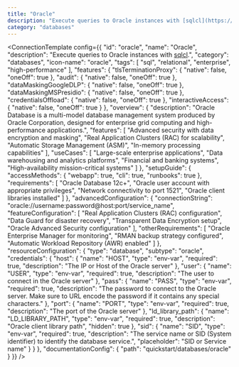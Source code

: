 ```yaml
---
title: "Oracle"
description: "Execute queries to Oracle instances with [sqlcl](https://www.oracle.com/database/sqldeveloper/technologies/sqlcl/)."
category: "databases"
---
```



<ConnectionTemplate config={{
  "id": "oracle",
  "name": "Oracle",
  "description": "Execute queries to Oracle instances with [sqlcl](https://www.oracle.com/database/sqldeveloper/technologies/sqlcl/).",
  "category": "databases",
  "icon-name": "oracle",
  "tags": [
    "sql",
    "relational",
    "enterprise",
    "high-performance"
  ],
  "features": {
    "tlsTerminationProxy": {
      "native": false,
      "oneOff": true
    },
    "audit": {
      "native": false,
      "oneOff": true
    },
    "dataMaskingGoogleDLP": {
      "native": false,
      "oneOff": true
    },
    "dataMaskingMSPresidio": {
      "native": false,
      "oneOff": true
    },
    "credentialsOffload": {
      "native": false,
      "oneOff": true
    },
    "interactiveAccess": {
      "native": false,
      "oneOff": true
    }
  },
  "overview": {
    "description": "Oracle Database is a multi-model database management system produced by Oracle Corporation, designed for enterprise grid computing and high-performance applications.",
    "features": [
      "Advanced security with data encryption and masking",
      "Real Application Clusters (RAC) for scalability",
      "Automatic Storage Management (ASM)",
      "In-memory processing capabilities"
    ],
    "useCases": [
      "Large-scale enterprise applications",
      "Data warehousing and analytics platforms",
      "Financial and banking systems",
      "High-availability mission-critical systems"
    ]
  },
  "setupGuide": {
    "accessMethods": {
      "webapp": true,
      "cli": true,
      "runbooks": true
    },
    "requirements": [
      "Oracle Database 12c+",
      "Oracle user account with appropriate privileges",
      "Network connectivity to port 1521",
      "Oracle client libraries installed"
    ]
  },
  "advancedConfiguration": {
    "connectionString": "oracle://username:password@host:port/service_name",
    "featureConfiguration": [
      "Real Application Clusters (RAC) configuration",
      "Data Guard for disaster recovery",
      "Transparent Data Encryption setup",
      "Oracle Advanced Security configuration"
    ],
    "otherRequirements": [
      "Oracle Enterprise Manager for monitoring",
      "RMAN backup strategy configured",
      "Automatic Workload Repository (AWR) enabled"
    ]
  },
  "resourceConfiguration": {
    "type": "database",
    "subtype": "oracle",
    "credentials": {
      "host": {
        "name": "HOST",
        "type": "env-var",
        "required": true,
        "description": "The IP or Host of the Oracle server"
      },
      "user": {
        "name": "USER",
        "type": "env-var",
        "required": true,
        "description": "The user to connect in the Oracle server"
      },
      "pass": {
        "name": "PASS",
        "type": "env-var",
        "required": true,
        "description": "The password to connect to the Oracle server. Make sure to URL encode the password if it contains any special characters."
      },
      "port": {
        "name": "PORT",
        "type": "env-var",
        "required": true,
        "description": "The port of the Oracle server"
      },
      "ld_library_path": {
        "name": "LD_LIBRARY_PATH",
        "type": "env-var",
        "required": true,
        "description": "Oracle client library path",
        "hidden": true
      },
      "sid": {
        "name": "SID",
        "type": "env-var",
        "required": true,
        "description": "The service name or SID (System identifier) to identify the database service.",
        "placeholder": "SID or Service name"
      }
    }
  },
  "documentationConfig": {
    "path": "quickstart/databases/oracle"
  }
}} />


